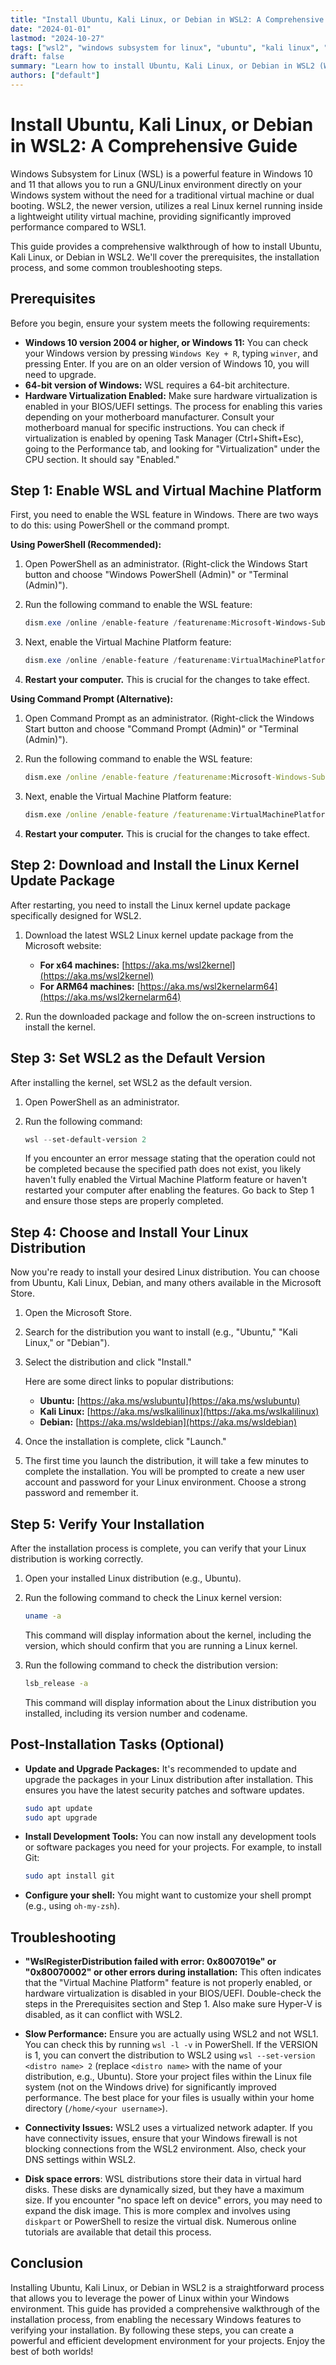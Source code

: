 ```yaml
---
title: "Install Ubuntu, Kali Linux, or Debian in WSL2: A Comprehensive Guide"
date: "2024-01-01"
lastmod: "2024-10-27"
tags: ["wsl2", "windows subsystem for linux", "ubuntu", "kali linux", "debian", "linux", "installation guide", "development environment", "windows", "virtualization"]
draft: false
summary: "Learn how to install Ubuntu, Kali Linux, or Debian in WSL2 (Windows Subsystem for Linux version 2) with this step-by-step guide.  Enhance your development workflow by leveraging the power of Linux within your Windows environment."
authors: ["default"]
---
```


# Install Ubuntu, Kali Linux, or Debian in WSL2: A Comprehensive Guide

Windows Subsystem for Linux (WSL) is a powerful feature in Windows 10 and 11 that allows you to run a GNU/Linux environment directly on your Windows system without the need for a traditional virtual machine or dual booting.  WSL2, the newer version, utilizes a real Linux kernel running inside a lightweight utility virtual machine, providing significantly improved performance compared to WSL1.

This guide provides a comprehensive walkthrough of how to install Ubuntu, Kali Linux, or Debian in WSL2.  We'll cover the prerequisites, the installation process, and some common troubleshooting steps.

## Prerequisites

Before you begin, ensure your system meets the following requirements:

*   **Windows 10 version 2004 or higher, or Windows 11:** You can check your Windows version by pressing `Windows Key + R`, typing `winver`, and pressing Enter. If you are on an older version of Windows 10, you will need to upgrade.
*   **64-bit version of Windows:**  WSL requires a 64-bit architecture.
*   **Hardware Virtualization Enabled:** Make sure hardware virtualization is enabled in your BIOS/UEFI settings. The process for enabling this varies depending on your motherboard manufacturer. Consult your motherboard manual for specific instructions.  You can check if virtualization is enabled by opening Task Manager (Ctrl+Shift+Esc), going to the Performance tab, and looking for "Virtualization" under the CPU section. It should say "Enabled."

## Step 1: Enable WSL and Virtual Machine Platform

First, you need to enable the WSL feature in Windows.  There are two ways to do this: using PowerShell or the command prompt.

**Using PowerShell (Recommended):**

1.  Open PowerShell as an administrator. (Right-click the Windows Start button and choose "Windows PowerShell (Admin)" or "Terminal (Admin)").

2.  Run the following command to enable the WSL feature:

    ```powershell
    dism.exe /online /enable-feature /featurename:Microsoft-Windows-Subsystem-Linux /all /norestart
    ```

3.  Next, enable the Virtual Machine Platform feature:

    ```powershell
    dism.exe /online /enable-feature /featurename:VirtualMachinePlatform /all /norestart
    ```

4.  **Restart your computer.** This is crucial for the changes to take effect.

**Using Command Prompt (Alternative):**

1.  Open Command Prompt as an administrator. (Right-click the Windows Start button and choose "Command Prompt (Admin)" or "Terminal (Admin)").

2.  Run the following command to enable the WSL feature:

    ```cmd
    dism.exe /online /enable-feature /featurename:Microsoft-Windows-Subsystem-Linux /all /norestart
    ```

3.  Next, enable the Virtual Machine Platform feature:

    ```cmd
    dism.exe /online /enable-feature /featurename:VirtualMachinePlatform /all /norestart
    ```

4.  **Restart your computer.** This is crucial for the changes to take effect.

## Step 2: Download and Install the Linux Kernel Update Package

After restarting, you need to install the Linux kernel update package specifically designed for WSL2.

1.  Download the latest WSL2 Linux kernel update package from the Microsoft website:

    *   **For x64 machines:** [https://aka.ms/wsl2kernel](https://aka.ms/wsl2kernel)
    *   **For ARM64 machines:** [https://aka.ms/wsl2kernelarm64](https://aka.ms/wsl2kernelarm64)

2.  Run the downloaded package and follow the on-screen instructions to install the kernel.

## Step 3: Set WSL2 as the Default Version

After installing the kernel, set WSL2 as the default version.

1.  Open PowerShell as an administrator.

2.  Run the following command:

    ```powershell
    wsl --set-default-version 2
    ```

    If you encounter an error message stating that the operation could not be completed because the specified path does not exist, you likely haven't fully enabled the Virtual Machine Platform feature or haven't restarted your computer after enabling the features. Go back to Step 1 and ensure those steps are properly completed.

## Step 4: Choose and Install Your Linux Distribution

Now you're ready to install your desired Linux distribution.  You can choose from Ubuntu, Kali Linux, Debian, and many others available in the Microsoft Store.

1.  Open the Microsoft Store.

2.  Search for the distribution you want to install (e.g., "Ubuntu," "Kali Linux," or "Debian").

3.  Select the distribution and click "Install."

    Here are some direct links to popular distributions:

    *   **Ubuntu:** [https://aka.ms/wslubuntu](https://aka.ms/wslubuntu)
    *   **Kali Linux:** [https://aka.ms/wslkalilinux](https://aka.ms/wslkalilinux)
    *   **Debian:** [https://aka.ms/wsldebian](https://aka.ms/wsldebian)

4.  Once the installation is complete, click "Launch."

5.  The first time you launch the distribution, it will take a few minutes to complete the installation. You will be prompted to create a new user account and password for your Linux environment. Choose a strong password and remember it.

## Step 5: Verify Your Installation

After the installation process is complete, you can verify that your Linux distribution is working correctly.

1.  Open your installed Linux distribution (e.g., Ubuntu).

2.  Run the following command to check the Linux kernel version:

    ```bash
    uname -a
    ```

    This command will display information about the kernel, including the version, which should confirm that you are running a Linux kernel.

3.  Run the following command to check the distribution version:

    ```bash
    lsb_release -a
    ```

    This command will display information about the Linux distribution you installed, including its version number and codename.

## Post-Installation Tasks (Optional)

*   **Update and Upgrade Packages:**  It's recommended to update and upgrade the packages in your Linux distribution after installation.  This ensures you have the latest security patches and software updates.

    ```bash
    sudo apt update
    sudo apt upgrade
    ```

*   **Install Development Tools:**  You can now install any development tools or software packages you need for your projects.  For example, to install Git:

    ```bash
    sudo apt install git
    ```

*   **Configure your shell:**  You might want to customize your shell prompt (e.g., using `oh-my-zsh`).

## Troubleshooting

*   **"WslRegisterDistribution failed with error: 0x8007019e" or "0x80070002" or other errors during installation:** This often indicates that the "Virtual Machine Platform" feature is not properly enabled, or hardware virtualization is disabled in your BIOS/UEFI.  Double-check the steps in the Prerequisites section and Step 1. Also make sure Hyper-V is disabled, as it can conflict with WSL2.

*   **Slow Performance:** Ensure you are actually using WSL2 and not WSL1.  You can check this by running `wsl -l -v` in PowerShell. If the VERSION is 1, you can convert the distribution to WSL2 using `wsl --set-version <distro name> 2` (replace `<distro name>` with the name of your distribution, e.g., Ubuntu). Store your project files within the Linux file system (not on the Windows drive) for significantly improved performance.  The best place for your files is usually within your home directory (`/home/<your username>`).

*   **Connectivity Issues:** WSL2 uses a virtualized network adapter.  If you have connectivity issues, ensure that your Windows firewall is not blocking connections from the WSL2 environment.  Also, check your DNS settings within WSL2.

*  **Disk space errors**: WSL distributions store their data in virtual hard disks. These disks are dynamically sized, but they have a maximum size. If you encounter "no space left on device" errors, you may need to expand the disk image. This is more complex and involves using `diskpart` or PowerShell to resize the virtual disk. Numerous online tutorials are available that detail this process.

## Conclusion

Installing Ubuntu, Kali Linux, or Debian in WSL2 is a straightforward process that allows you to leverage the power of Linux within your Windows environment. This guide has provided a comprehensive walkthrough of the installation process, from enabling the necessary Windows features to verifying your installation.  By following these steps, you can create a powerful and efficient development environment for your projects.  Enjoy the best of both worlds!